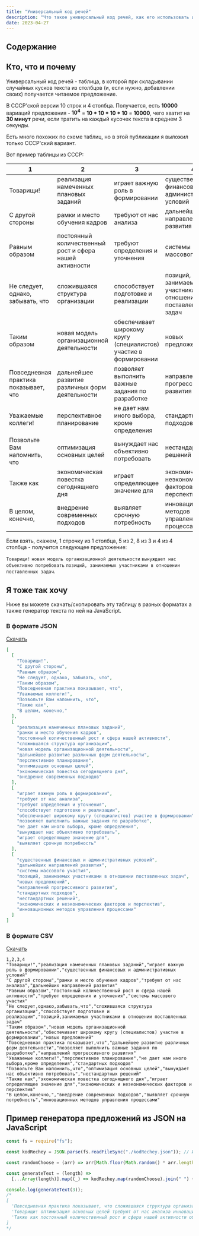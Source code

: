 ```yaml
---
title: "Универсальный код речей"
description: "Что такое универсальный код речей, как его использовать и где скачать"
date: 2023-04-27
---
```



## Содержание

## Кто, что и почему

Универсальный код речей - таблица, в которой при складывании случайных кусков текста из столбцов (и, если нужно, добавлении своих) получается читаемое предложение.

В СССР'ской версии 10 строк и 4 столбца. Получается, есть **10000** вариаций предложения - **10<sup>4</sup>** = **10 \* 10 \* 10 \* 10** = **10000**, чего хватит на **30 минут** речи, если тратить на каждый кусочек текста в среднем 3 секунды.

Есть много похожих по схеме таблиц, но в этой публикации я выложил только СССР'ский вариант.

Вот пример таблицы из СССР:

| 1                                     | 2                                                       | 3                                                                 | 4                                                              |
| ------------------------------------- | ------------------------------------------------------- | ----------------------------------------------------------------- | -------------------------------------------------------------- |
| Товарищи!                             | реализация намеченных плановых заданий                  | играет важную роль в формировании                                 | существенных финансовых и административных условий             |
| С другой стороны                      | рамки и место обучения кадров                           | требуют от нас анализа                                            | дальнейших направлений развития                                |
| Равным образом                        | постоянный количественный рост и сфера нашей активности | требуют определения и уточнения                                   | системы массового участия                                      |
| Не следует, однако, забывать, что     | сложившаяся структура организации                       | способствует подготовке и реализации                              | позиций, занимаемых участниками в отношении поставленных задач |
| Таким образом                         | новая модель организационной деятельности               | обеспечивает широкому кругу (специалистов) участие в формировании | новых предложений                                              |
| Повседневная практика показывает, что | дальнейшее развитие различных форм деятельности         | позволяет выполнить важные задания по разработке                  | направлений прогрессивного развития                            |
| Уважаемые коллеги!                    | перспективное планирование                              | не дает нам иного выбора, кроме определения                       | стандартных подходов                                           |
| Позвольте Вам напомнить, что          | оптимизация основных целей                              | вынуждает нас объективно потребовать                              | нестандартных решений                                          |
| Также как                             | экономическая повестка сегоднящнего дня                 | играет определяющее значение для                                  | экономических и неэкономических факторов и перспектив          |
| В целом, конечно,                     | внедрение современных подходов                          | выявляет срочную потребность                                      | инновационных методов управления процессами                    |

Если взять, скажем, 1 строчку из 1 столбца, 5 из 2, 8 из 3 и 4 из 4 столбца - получится следующее предложение:

`Товарищи!` `новая модель организационной деятельности` `вынуждает нас объективно потребовать` `позиций, занимаемых участниками в отношении поставленных задач`.

## Я тоже так хочу

Ниже вы можете скачать/скопировать эту таблицу в разных форматах а также генератор текста по ней на JavaScript.

### В формате JSON

<Alert>[Скачать](/uploads/universalniy-kod-rechey/kodRechey.json)</Alert>

```json
[
  [
    "Товарищи!",
    "С другой стороны",
    "Равным образом",
    "Не следует, однако, забывать, что",
    "Таким образом",
    "Повседневная практика показывает, что",
    "Уважаемые коллеги!",
    "Позвольте Вам напомнить, что",
    "Также как",
    "В целом, конечно,"
  ],
  [
    "реализация намеченных плановых заданий",
    "рамки и место обучения кадров",
    "постоянный количественный рост и сфера нашей активности",
    "сложившаяся структура организации",
    "новая модель организационной деятельности",
    "дальнейшее развитие различных форм деятельности",
    "перспективное планирование",
    "оптимизация основных целей",
    "экономическая повестка сегоднящнего дня",
    "внедрение современных подходов"
  ],
  [
    "играет важную роль в формировании",
    "требуют от нас анализа",
    "требуют определения и уточнения",
    "способствует подготовке и реализации",
    "обеспечивает широкому кругу (специалистов) участие в формировании",
    "позволяет выполнить важные задания по разработке",
    "не дает нам иного выбора, кроме определения",
    "вынуждает нас объективно потребовать",
    "играет определяющее значение для",
    "выявляет срочную потребность"
  ],
  [
    "существенных финансовых и административных условий",
    "дальнейших направлений развития",
    "системы массового участия",
    "позиций, занимаемых участниками в отношении поставленных задач",
    "новых предложений",
    "направлений прогрессивного развития",
    "стандартных подходов",
    "нестандартных решений",
    "экономических и неэкономических факторов и перспектив",
    "инновационных методов управления процессами"
  ]
]
```

### В формате CSV

<Alert>[Скачать](/uploads/universalniy-kod-rechey/kodRechey.csv)</Alert>

```plaintext
1,2,3,4
"Товарищи!","реализация намеченных плановых заданий","играет важную роль в формировании","существенных финансовых и административных условий"
"С другой стороны","рамки и место обучения кадров","требуют от нас анализа","дальнейших направлений развития"
"Равным образом","постоянный количественный рост и сфера нашей активности","требуют определения и уточнения","системы массового участия"
"Не следует,однако,забывать,что","сложившаяся структура организации","способствует подготовке и реализации","позиций,занимаемых участниками в отношении поставленных задач"
"Таким образом","новая модель организационной деятельности","обеспечивает широкому кругу (специалистов) участие в формировании","новых предложений"
"Повседневная практика показывает,что","дальнейшее развитие различных форм деятельности","позволяет выполнить важные задания по разработке","направлений прогрессивного развития"
"Уважаемые коллеги!","перспективное планирование","не дает нам иного выбора,кроме определения","стандартных подходов"
"Позвольте Вам напомнить,что","оптимизация основных целей","вынуждает нас объективно потребовать","нестандартных решений"
"Также как","экономическая повестка сегоднящнего дня","играет определяющее значение для","экономических и неэкономических факторов и перспектив"
"В целом,конечно,","внедрение современных подходов","выявляет срочную потребность","инновационных методов управления процессами"
```

## Пример генератора предложений из JSON на JavaScript

```js
const fs = require("fs");

const kodRechey = JSON.parse(fs.readFileSync("./kodRechey.json")); // Или fetch/import

const randomChoose = (arr) => arr[Math.floor(Math.random() * arr.length)];

const generateText = (length) =>
  [...Array(length)].map((_) => kodRechey.map(randomChoose).join(" ") + ".");

console.log(generateText(3));
/*
[
  'Повседневная практика показывает, что сложившаяся структура организации требуют определения и уточнения системы массового участия.',
  'Товарищи! оптимизация основных целей требуют от нас анализа инновационных методов управления процессами.',
  'Также как постоянный количественный рост и сфера нашей активности обеспечивает широкому кругу (специалистов) участие в формировании инновационных методов управления процессами.'
]
*/
```
